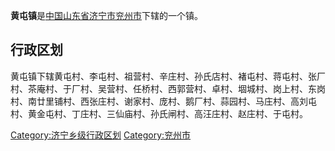 '''黄屯镇'''是[[中华人民共和国|中国]][[山东省|山东省]][[济宁市|济宁市]][[兖州市|兖州市]]下辖的一个镇。

== 行政区划 ==

黄屯镇下辖黄屯村、李屯村、祖营村、辛庄村、孙氏店村、褚屯村、蒋屯村、张厂村、茶庵村、于厂村、吴营村、任桥村、西郭营村、卓村、堌城村、岗上村、东岗村、南廿里铺村、西张庄村、谢家村、庞村、鹅厂村、蒜园村、马庄村、高刘屯村、黄金屯村、丁庄村、三仙庙村、孙氏闸村、高汪庄村、赵庄村、于屯村。

{{山东小作品}}
{{兖州市行政区划}}

[[Category:济宁乡级行政区划|Category:济宁乡级行政区划]]
[[Category:兖州市|Category:兖州市]]